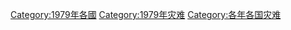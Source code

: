 [[Category:1979年各國|Category:1979年各國]]
[[Category:1979年灾难|Category:1979年灾难]]
[[Category:各年各国灾难|Category:各年各国灾难]]